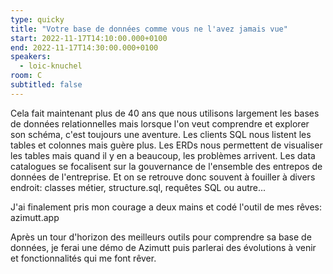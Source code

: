```yaml
---
type: quicky
title: "Votre base de données comme vous ne l'avez jamais vue"
start: 2022-11-17T14:10:00.000+0100
end: 2022-11-17T14:30:00.000+0100
speakers:
  - loic-knuchel
room: C
subtitled: false
---
```


Cela fait maintenant plus de 40 ans que nous utilisons largement les bases de
données relationnelles mais lorsque l'on veut comprendre et explorer son schéma,
c'est toujours une aventure.
Les clients SQL nous listent les tables et colonnes mais guère plus.
Les ERDs nous permettent de visualiser les tables mais quand il y en a beaucoup,
les problèmes arrivent.
Les data catalogues se focalisent sur la gouvernance de l'ensemble des entrepos
de données de l'entreprise.
Et on se retrouve donc souvent à fouiller à divers endroit: classes métier,
structure.sql, requêtes SQL ou autre...

J'ai finalement pris mon courage a deux mains et codé l'outil de mes rêves:
azimutt.app

Après un tour d'horizon des meilleurs outils pour comprendre sa base de données,
je ferai une démo de Azimutt puis parlerai des évolutions à venir et
fonctionnalités qui me font rêver.
